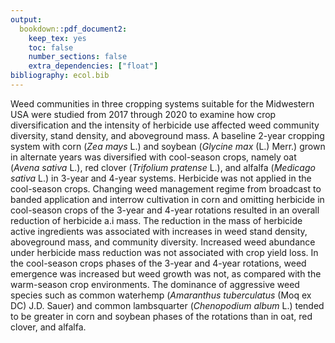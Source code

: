 ```yaml
---
output: 
  bookdown::pdf_document2: 
    keep_tex: yes
    toc: false
    number_sections: false
    extra_dependencies: ["float"]
bibliography: ecol.bib
---
```


Weed communities in three cropping systems suitable for the Midwestern USA were studied from 2017 through 2020 to examine how crop diversification and the intensity of herbicide use affected weed community diversity, stand density, and aboveground mass. A baseline 2-year cropping system with corn (*Zea mays* L.) and soybean (*Glycine max* (L.) Merr.) grown in alternate years was diversified with cool-season crops, namely oat (*Avena sativa* L.), red clover (*Trifolium pratense* L.), and alfalfa (*Medicago sativa* L.) in 3-year and 4-year systems. Herbicide was not applied in the cool-season crops. Changing weed management regime from broadcast to banded application and interrow cultivation in corn and omitting herbicide in cool-season crops of the 3-year and 4-year rotations resulted in an overall reduction of herbicide a.i mass. The reduction in the mass of herbicide active ingredients was associated with increases in weed stand density, aboveground mass, and community diversity. Increased weed abundance under herbicide mass reduction was not associated with crop yield loss. In the cool-season crops phases of the 3-year and 4-year rotations, weed emergence was increased but weed growth was not, as compared with the warm-season crop environments. The dominance of aggressive weed species such as common waterhemp (*Amaranthus tuberculatus* (Moq ex DC) J.D. Sauer) and common lambsquarter (*Chenopodium album* L.) tended to be greater in corn and soybean phases of the rotations than in oat, red clover, and alfalfa.

